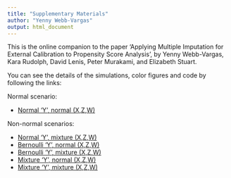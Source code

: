 ```yaml
---
title: "Supplementary Materials"
author: "Yenny Webb-Vargas"
output: html_document
---
```


This is the online companion to the paper 'Applying Multiple Imputation for External Calibration to Propensity Score Analysis', by Yenny Webb-Vargas, Kara Rudolph, David Lenis, Peter Murakami, and Elizabeth Stuart. 

You can see the details of the simulations, color figures and code by following the links:

Normal scenario: 

* [Normal 'Y', normal (X,Z,W)](http://ywebbvar.github.io/PS_MIEC/Simulations/Y_normal_XZW_normal/)

Non-normal scenarios:

* [Normal 'Y', mixture (X,Z,W)](http://ywebbvar.github.io/PS_MIEC/Simulations/Y_normal_XZW_mixture/)
* [Bernoulli 'Y', normal (X,Z,W)](http://ywebbvar.github.io/PS_MIEC/Simulations/Y_bernoulli_XZW_normal/)
* [Bernoulli 'Y', mixture (X,Z,W)](http://ywebbvar.github.io/PS_MIEC/Simulations/Y_bernoulli_XZW_mixture/)
* [Mixture 'Y', normal (X,Z,W)](http://ywebbvar.github.io/PS_MIEC/Simulations/Y_mixture_XZW_normal/)
* [Mixture 'Y', mixture (X,Z,W)](http://ywebbvar.github.io/PS_MIEC/Simulations/Y_mixture_XZW_mixture/)
